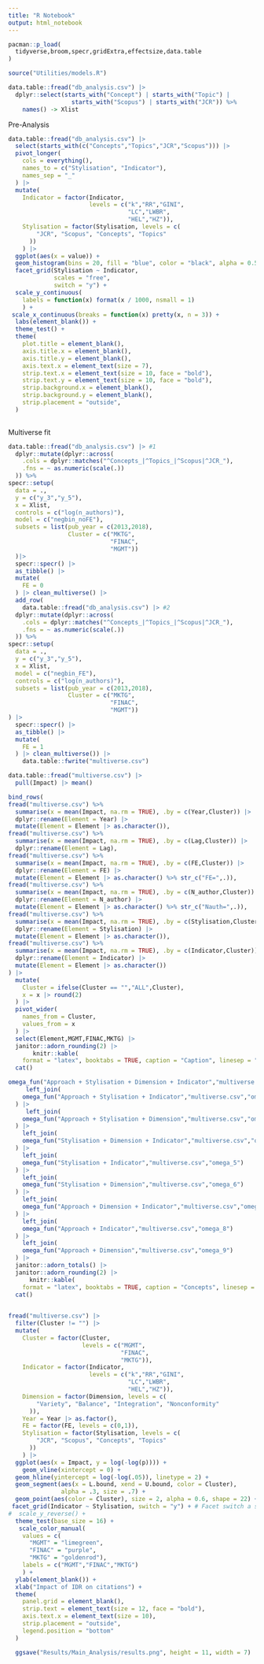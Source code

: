 ```yaml
---
title: "R Notebook"
output: html_notebook
---
```


```r
pacman::p_load(
  tidyverse,broom,specr,gridExtra,effectsize,data.table
)
```

```r
source("Utilities/models.R")

data.table::fread("db_analysis.csv") |>
  dplyr::select(starts_with("Concept") | starts_with("Topic") |
                  starts_with("Scopus") | starts_with("JCR")) %>%
    names() -> Xlist
```

Pre-Analysis

```r
data.table::fread("db_analysis.csv") |>
  select(starts_with(c("Concepts","Topics","JCR","Scopus"))) |>
  pivot_longer(
    cols = everything(),
    names_to = c("Stylisation", "Indicator"),
    names_sep = "_"
  ) |>
  mutate(
    Indicator = factor(Indicator,
                       levels = c("k","RR","GINI",
                                  "LC","LWBR",
                                  "HEL","HZ")),
    Stylisation = factor(Stylisation, levels = c(
        "JCR", "Scopus", "Concepts", "Topics"
      ))
    ) |>
  ggplot(aes(x = value)) +
  geom_histogram(bins = 20, fill = "blue", color = "black", alpha = 0.5) +
  facet_grid(Stylisation ~ Indicator,
             scales = "free",
             switch = "y") +
  scale_y_continuous(
    labels = function(x) format(x / 1000, nsmall = 1)
    ) +
 scale_x_continuous(breaks = function(x) pretty(x, n = 3)) +
  labs(element_blank()) +
  theme_test() +
  theme(
    plot.title = element_blank(),
    axis.title.x = element_blank(),
    axis.title.y = element_blank(),
    axis.text.x = element_text(size = 7),
    strip.text.x = element_text(size = 10, face = "bold"),
    strip.text.y = element_text(size = 10, face = "bold"),
    strip.background.x = element_blank(),
    strip.background.y = element_blank(),
    strip.placement = "outside",
  )
  
```


Multiverse fit

```r

data.table::fread("db_analysis.csv") |> #1
  dplyr::mutate(dplyr::across(
    .cols = dplyr::matches("^Concepts_|^Topics_|^Scopus|^JCR_"),
    .fns = ~ as.numeric(scale(.))
  )) %>%
specr::setup(
  data = .,
  y = c("y_3","y_5"),
  x = Xlist,
  controls = c("log(n_authors)"),
  model = c("negbin_noFE"),
  subsets = list(pub_year = c(2013,2018),
                 Cluster = c("MKTG",
                             "FINAC",
                             "MGMT"))
  )|>
  specr::specr() |>
  as_tibble() |>
  mutate(
    FE = 0
  ) |> clean_multiverse() |>
  add_row(
    data.table::fread("db_analysis.csv") |> #2
  dplyr::mutate(dplyr::across(
    .cols = dplyr::matches("^Concepts_|^Topics_|^Scopus|^JCR_"),
    .fns = ~ as.numeric(scale(.))
  )) %>%
specr::setup(
  data = .,
  y = c("y_3","y_5"),
  x = Xlist,
  model = c("negbin_FE"),
  controls = c("log(n_authors)"),
  subsets = list(pub_year = c(2013,2018),
                 Cluster = c("MKTG",
                             "FINAC",
                             "MGMT"))
) |>
  specr::specr() |>
  as_tibble() |>
  mutate(
    FE = 1
  ) |> clean_multiverse()) |>
    data.table::fwrite("multiverse.csv")
```


```r
data.table::fread("multiverse.csv") |>
  pull(Impact) |> mean()

bind_rows(
fread("multiverse.csv") %>%
  summarise(x = mean(Impact, na.rm = TRUE), .by = c(Year,Cluster)) |>
  dplyr::rename(Element = Year) |>
  mutate(Element = Element |> as.character()),
fread("multiverse.csv") %>%
  summarise(x = mean(Impact, na.rm = TRUE), .by = c(Lag,Cluster)) |>
  dplyr::rename(Element = Lag),
fread("multiverse.csv") %>%
  summarise(x = mean(Impact, na.rm = TRUE), .by = c(FE,Cluster)) |>
  dplyr::rename(Element = FE) |>
  mutate(Element = Element |> as.character() %>% str_c("FE=",.)),
fread("multiverse.csv") %>%
  summarise(x = mean(Impact, na.rm = TRUE), .by = c(N_author,Cluster)) |>
  dplyr::rename(Element = N_author) |>
  mutate(Element = Element |> as.character() %>% str_c("Nauth=",.)),
fread("multiverse.csv") %>%
  summarise(x = mean(Impact, na.rm = TRUE), .by = c(Stylisation,Cluster)) |>
  dplyr::rename(Element = Stylisation) |>
  mutate(Element = Element |> as.character()),
fread("multiverse.csv") %>%
  summarise(x = mean(Impact, na.rm = TRUE), .by = c(Indicator,Cluster)) |>
  dplyr::rename(Element = Indicator) |>
  mutate(Element = Element |> as.character())
) |>
  mutate(
    Cluster = ifelse(Cluster == "","ALL",Cluster),
    x = x |> round(2)
  ) |>
  pivot_wider(
    names_from = Cluster,
    values_from = x
  ) |>
  select(Element,MGMT,FINAC,MKTG) |>
  janitor::adorn_rounding(2) |>
       knitr::kable(
    format = "latex", booktabs = TRUE, caption = "Caption", linesep = "") |>
  cat()

```



```r
omega_fun("Approach + Stylisation + Dimension + Indicator","multiverse.csv","omega_1") |>
     left_join(
    omega_fun("Approach + Stylisation + Indicator","multiverse.csv","omega_2")
  ) |>
     left_join(
    omega_fun("Approach + Stylisation + Dimension","multiverse.csv","omega_3")
  ) |>
    left_join(
    omega_fun("Stylisation + Dimension + Indicator","multiverse.csv","omega_4")
  ) |>
    left_join(
    omega_fun("Stylisation + Indicator","multiverse.csv","omega_5")
  ) |>
    left_join(
    omega_fun("Stylisation + Dimension","multiverse.csv","omega_6")
  ) |>
    left_join(
    omega_fun("Approach + Dimension + Indicator","multiverse.csv","omega_7")
  ) |>
    left_join(
    omega_fun("Approach + Indicator","multiverse.csv","omega_8")
  ) |>
    left_join(
    omega_fun("Approach + Dimension","multiverse.csv","omega_9")
  ) |>
  janitor::adorn_totals() |>
  janitor::adorn_rounding(2) |>
      knitr::kable(
    format = "latex", booktabs = TRUE, caption = "Concepts", linesep = "") |>
  cat()
  
```

```r
fread("multiverse.csv") |>
  filter(Cluster != "") |>
  mutate(
    Cluster = factor(Cluster,
                     levels = c("MGMT",
                                "FINAC",
                                "MKTG")),
    Indicator = factor(Indicator,
                       levels = c("k","RR","GINI",
                                  "LC","LWBR",
                                  "HEL","HZ")),
    Dimension = factor(Dimension, levels = c(
        "Variety", "Balance", "Integration", "Nonconformity" 
      )),
    Year = Year |> as.factor(),
    FE = factor(FE, levels = c(0,1)),
    Stylisation = factor(Stylisation, levels = c(
        "JCR", "Scopus", "Concepts", "Topics"
      ))
    ) |>
  ggplot(aes(x = Impact, y = log(-log(p)))) +
    geom_vline(xintercept = 0) +
  geom_hline(yintercept = log(-log(.05)), linetype = 2) +
  geom_segment(aes(x = L.bound, xend = U.bound, color = Cluster),
               alpha = .3, size = .7) +
  geom_point(aes(color = Cluster), size = 2, alpha = 0.6, shape = 22) +
 facet_grid(Indicator ~ Stylisation, switch = "y") + # Facet switch a sinistra
#  scale_y_reverse() +
  theme_test(base_size = 16) +
   scale_color_manual(
    values = c(
      "MGMT" = "limegreen",
      "FINAC" = "purple",
      "MKTG" = "goldenrod"),
    labels = c("MGMT","FINAC","MKTG")
    ) +
  ylab(element_blank()) +
  xlab("Impact of IDR on citations") +
  theme(
    panel.grid = element_blank(),
    strip.text = element_text(size = 12, face = "bold"),
    axis.text.x = element_text(size = 10),
    strip.placement = "outside",
    legend.position = "bottom"
  )

  ggsave("Results/Main_Analysis/results.png", height = 11, width = 7)
```


